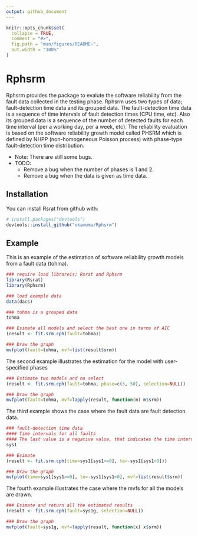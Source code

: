 ```yaml
---
output: github_document
---
```


<!-- README.md is generated from README.Rmd. Please edit that file -->

```r
knitr::opts_chunk$set(
  collapse = TRUE,
  comment = "#>",
  fig.path = "man/figures/README-",
  out.width = "100%"
)
```
# Rphsrm

Rphsrm provides the package to evalute the software reliability from the fault data collected in the testing phase. Rphsrm uses two types of data; fault-detection time data and its grouped data. The fault-detection time data is a sequence of time intervals of fault detection times (CPU time, etc). Also its grouped data is a sequence of the number of detected faults for each time interval (per a working day, per a week, etc). The reliability evaluation is based on the software reliability growth model called PHSRM which is defined by NHPP (non-homogeneous Poisson process)
with phase-type fault-detection time distribution.

- Note: There are still some bugs.
- TODO:
  - Remove a bug when the number of phases is 1 and 2.
  - Remove a bug when the data is given as time data.

## Installation

You can install Rsrat from github with:

```r
# install.packages("devtools")
devtools::install_github("okamumu/Rphsrm")
```

## Example

This is an example of the estimation of software reliability growth models from a fault data (tohma). 

```r
### require load librareis; Rsrat and Rphsrm
library(Rsrat)
library(Rphsrm)

### load example data
data(dacs)

### tohma is a grouped data
tohma

### Esimate all models and select the best one in terms of AIC
(result <- fit.srm.cph(fault=tohma))

### Draw the graph 
mvfplot(fault=tohma, mvf=list(result$srm))
```

The second example illustrates the estimation for the model with user-specified phases

```r
### Estimate two models and no select
(result <- fit.srm.cph(fault=tohma, phase=c(3, 50), selection=NULL))

### Draw the graph
mvfplot(fault=tohma, mvf=lapply(result, function(m) m$srm))
```

The third example shows the case where the fault data are fault detection data.

```r
### fault-detection time data
#### Time intervals for all faults
#### The last value is a negative value, that indicates the time interval in which there is no fault detection after the last fault detection.
sys1

### Esimate
(result <- fit.srm.cph(time=sys1[sys1>=0], te=-sys1[sys1<0]))

### Draw the graph
mvfplot(time=sys1[sys1>=0], te=-sys1[sys1<0], mvf=list(result$srm))
```

The fourth example illustrates the case where the mvfs for all the models are drawn.

```r
### Esimate and return all the estimated results
(result <- fit.srm.cph(fault=sys1g, selection=NULL))

### Draw the graph
mvfplot(fault=sys1g, mvf=lapply(result, function(x) x$srm))
```
